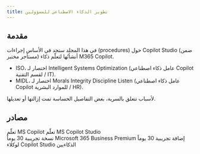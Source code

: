 ```yaml
---
title: تطوير الذكاء الاصطناعي للمسؤولين
---
```


## مقدمة

في هذا المجلد ستجد في الأساس إجراءات (procedures) حول Copilot Studio (ضمن مستأجر مختبر) أنشأتُها لتعلّم ذكاء M365 Copilot.

- ISO، اختصار لـ Intelligent Systems Optimization (عامل ذكاء اصطناعي Copilot لقسم التقنية / IT).
- MIDL، اختصار لـ Morals Integrity Discipline Listen (عامل ذكاء اصطناعي Copilot للموارد البشرية / HR).

لأسباب تتعلق بالسرية، بعض التفاصيل الحساسة تمت إزالتها أو تعديلها.

<LearningCycle lang="ar" />
<CultureCycle lang="ar" />

## مصادر

<Cards>
  <Card href="https://learn.microsoft.com/en-us/copilot/" title="وثائق Microsoft Copilot">
    تعلّم MS Copilot
  </Card>

  <Card href="https://learn.microsoft.com/en-us/microsoft-365-copilot/extensibility/copilot-studio-agent-builder" title="وثائق Copilot Studio">
    تعلّم MS Copilot Studio
  </Card>
</Cards>

<br />

<Cards>
  <Card href="https://www.microsoft.com/en-us/microsoft-365/business/microsoft-365-business-premium?activetab=pivot:overviewtab" title="M365 Business Premium">
    نسخة تجريبية 30 يوماً Microsoft 365 Business Premium
  </Card>

  <Card href="https://www.microsoft.com/en-us/thesource-developer/Event/38/sign-up-for-copilot-studio-trial%23:~:text=Sign%2520up%2520for%2520a%2520free,the%2520instructions%2520to%2520get%2520started." title="Copilot Studio AI Agents">
    إضافة تجريبية 30 يوماً لوكلاء Copilot Studio الذكاءيين
  </Card>
</Cards>
